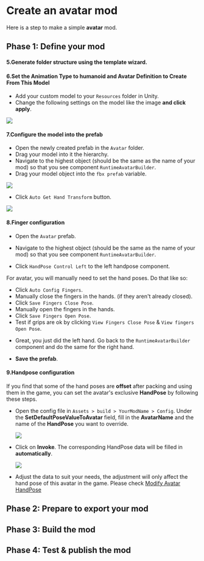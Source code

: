 
# Create an avatar mod

Here is a step to make a simple **avatar** mod.

## Phase 1: Define your mod

<ModTutorialFragmentStepOpenUnity />

#### 5.Generate folder structure using the template wizard.

<ModTutorialFragmentStepTemplateWizard modType="Avatar" />

#### 6.Set the Animation Type to humanoid and Avatar Definition to Create From This Model

* Add your custom model to your `Resources` folder in Unity.
* Change the following settings on the model like the image **and click apply**.

![](4.create-a-role-mod/model.png)

#### 7.Configure the model into the prefab

* Open the newly created prefab in the `Avatar` folder.
* Drag your model into it the hierarchy.
* Navigate to the highest object (should be the same as the name of your mod) so that you see component `RuntimeAvatarBuilder`.
* Drag your model object into the `fbx prefab` variable.

![](create-an-avatar-mod/runtime-avatar-builder-2.png)

* Click `Auto Get Hand Transform` button.

![](create-an-avatar-mod/auto-get-hand-transform.png)

#### 8.Finger configuration

* Open the `Avatar` prefab.
* Navigate to the highest object (should be the same as the name of your mod) so that you see component `RuntimeAvatarBuilder`.

* Click `HandPose Control Left` to the left handpose component.

For avatar, you will manually need to set the hand poses. Do that like so:

* Click `Auto Config Fingers`.
* Manually close the fingers in the hands. (if they aren't already closed).
* Click `Save Fingers Close Pose`.
* Manually open the fingers in the hands.
* Click `Save Fingers Open Pose`.
* Test if grips are ok by clicking `View Fingers Close Pose`  &  `View fingers Open Pose`.

- Great, you just did the left hand. Go back to the `RuntimeAvatarBuilder` component and do the same for the right hand.


- **Save the prefab**.

#### 9.Handpose configuration

If you find that some of the hand poses are **offset** after packing and using them in the game, you can set the avatar's exclusive **HandPose** by following these steps.

- Open the config file in `Assets > build > YourModName > Config`. Under the **SetDefaultPoseValueToAvatar** field, fill in the **AvatarName** and the name of the **HandPose** you want to override.

  ![](create-an-avatar-mod/FillHandPose.png)

- Click on **Invoke**. The corresponding HandPose data will be filled in **automatically**.

  ![](create-an-avatar-mod/AutoFillHandPose.png)

- Adjust the data to suit your needs, the adjustment will only affect the hand pose of this avatar in the game. Please check [Modify Avatar HandPose](../tutorials-advanced/10.modify-avatar-hand-pose.md)

## Phase 2: Prepare to export your mod

<ModTutorialFragmentStepCreateIcon modType="Avatar" />

## Phase 3: Build the mod

<ModTutorialFragmentPhaseBuild />

## Phase 4: Test & publish the mod

<ModTutorialFragmentPhaseTest />